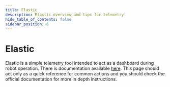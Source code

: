 ```yaml
---
title: Elastic
description: Elastic overview and tips for telemetry.
hide_table_of_contents: false
sidebar_position: 6
---
```


# Elastic
Elastic is a simple telemetry tool intended to act as a dashboard during robot operation. There is documentation available [here](https://frc-elastic.gitbook.io/docs). This page should act only as a quick reference for common actions and you should check the official documentation for more in depth instructions.